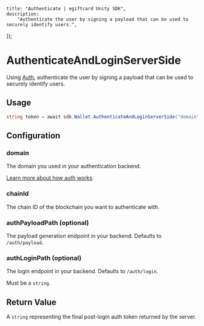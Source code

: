 
	title: "Authenticate | egiftcard Unity SDK",
	description:
		"Authenticate the user by signing a payload that can be used to securely identify users.",
});

# AuthenticateAndLoginServerSide

Using [Auth](/auth), authenticate the user by signing a payload that can be used to securely identify users.

## Usage

```csharp
string token = await sdk.Wallet.AuthenticateAndLoginServerSide("domain", 1);
```

## Configuration

### domain

The domain you used in your authentication backend.

[Learn more about how auth works](/auth/how-auth-works/sign-in-with-wallet).

### chainId

The chain ID of the blockchain you want to authenticate with.

### authPayloadPath (optional)

The payload generation endpoint in your backend. Defaults to `/auth/payload`.

### authLoginPath (optional)

The login endpoint in your backend. Defaults to `/auth/login`.

Must be a `string`.

## Return Value

A `string` representing the final post-login auth token returned by the server.
